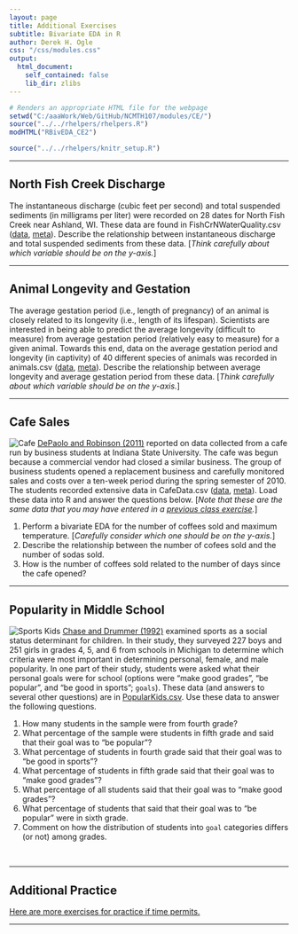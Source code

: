 ```yaml
---
layout: page
title: Additional Exercises
subtitle: Bivariate EDA in R
author: Derek H. Ogle
css: "/css/modules.css"
output:
  html_document:
    self_contained: false
    lib_dir: zlibs
---
```


```r
# Renders an appropriate HTML file for the webpage
setwd("C:/aaaWork/Web/GitHub/NCMTH107/modules/CE/")
source("../../rhelpers/rhelpers.R")
modHTML("RBivEDA_CE2")
```

```r
source("../../rhelpers/knitr_setup.R")
```

----

## North Fish Creek Discharge

The instantaneous discharge (cubic feet per second) and total suspended sediments (in milligrams per liter) were recorded on 28 dates for North Fish Creek near Ashland, WI.  These data are found in FishCrNWaterQuality.csv ([data](https://raw.githubusercontent.com/droglenc/NCData/master/FishCrNWaterQuality.csv), [meta](https://raw.githubusercontent.com/droglenc/NCData/master/FishCrNWaterQuality_meta.txt)). Describe the relationship between instantaneous discharge and total suspended sediments from these data. [*Think carefully about which variable should be on the y-axis.*]

----

## Animal Longevity and Gestation

The average gestation period (i.e., length of pregnancy) of an animal is closely related to its longevity (i.e., length of its lifespan). Scientists are interested in being able to predict the average longevity (difficult to measure) from average gestation period (relatively easy to measure) for a given animal. Towards this end, data on the average gestation period and longevity (in captivity) of 40 different species of animals was recorded in animals.csv ([data](https://raw.githubusercontent.com/droglenc/NCData/master/animals.csv), [meta](https://raw.githubusercontent.com/droglenc/NCData/master/animals_meta.txt)). Describe the relationship between average longevity and average gestation period from these data. [*Think carefully about which variable should be on the y-axis.*]

----

## Cafe Sales
<img src="zimgs/cafe.jpg" alt="Cafe" class="img-right">
[DePaolo and Robinson (2011)](http://www.amstat.org/publications/jse/v19n1/depaolo.pdf) reported on data collected from a cafe run by business students at Indiana State University. The cafe was begun because a commercial vendor had closed a similar business. The group of business students opened a replacement business and carefully monitored sales and costs over a ten-week period during the spring semester of 2010. The students recorded extensive data in CafeData.csv ([data](https://raw.githubusercontent.com/droglenc/NCData/master/CafeData.csv), [meta](https://raw.githubusercontent.com/droglenc/NCData/master/CafeData_meta.txt)). Load these data into R and answer the questions below. [*Note that these are the same data that you may have entered in a [previous class exercise](UEDAQuant2_CE2.html#cafe-sales).*]

1. Perform a bivariate EDA for the number of coffees sold and maximum temperature. [*Carefully consider which one should be on the y-axis.*]
1. Describe the relationship between the number of cofees sold and the number of sodas sold.
1. How is the number of coffees sold related to the number of days since the cafe opened?

----

## Popularity in Middle School
<img src="zimgs/sports_kids_2.jpg" alt="Sports Kids" class="img-right">
[Chase and Drummer (1992)](http://www.ncbi.nlm.nih.gov/pubmed/1439167) examined sports as a social status determinant for children.  In their study, they surveyed 227 boys and 251 girls in grades 4, 5, and 6 from schools in Michigan to determine which criteria were most important in determining personal, female, and male popularity.  In one part of their study, students were asked what their personal goals were for school (options were "make good grades", "be popular", and "be good in sports"; `goals`).  These data (and answers to several other questions) are in [PopularKids.csv](https://github.com/droglenc/NCData/raw/master/PopularKids.csv).  Use these data to answer the following questions.

1. How many students in the sample were from fourth grade?
1. What percentage of the sample were students in fifth grade and said that their goal was to "be popular"?
1. What percentage of students in fourth grade said that their goal was to "be good in sports"?
1. What percentage of students in fifth grade said that their goal was to "make good grades"?
1. What percentage of all students said that their goal was to "make good grades"?
1. What percentage of students that said that their goal was to "be popular" were in sixth grade.
1. Comment on how the distribution of students into `goal` categories differs (or not) among grades.

&nbsp;

----

## Additional Practice

[Here are more exercises for practice if time permits.](BEDAQuant_CE2)

----
